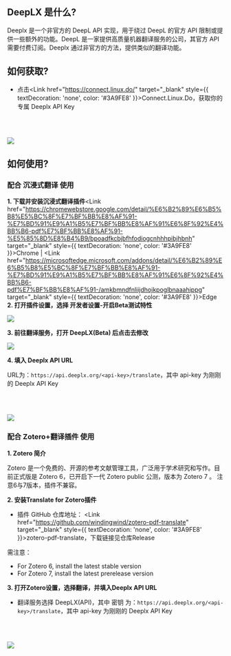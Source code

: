 
## DeepLX 是什么?

Deeplx 是一个非官方的 DeepL API 实现，用于绕过 DeepL 的官方 API 限制或提供一些额外的功能。DeepL 是一家提供高质量机器翻译服务的公司，其官方 API 需要付费订阅。Deeplx 通过非官方的方法，提供类似的翻译功能。

## 如何获取?

- 点击<Link href="https://connect.linux.do/" target="_blank" style={{ textDecoration: 'none', color: '#3A9FE8' }}>Connect.Linux.Do</Link>，获取你的专属 Deeplx API Key

<br></br>

<Image src="/deeplx.png" width={450} height={200} />

## 如何使用?

### 配合 沉浸式翻译 使用

**1. 下载并安装沉浸式翻译插件**<Link href="https://chromewebstore.google.com/detail/%E6%B2%89%E6%B5%B8%E5%BC%8F%E7%BF%BB%E8%AF%91-%E7%BD%91%E9%A1%B5%E7%BF%BB%E8%AF%91%E6%8F%92%E4%BB%B6-pdf%E7%BF%BB%E8%AF%91-%E5%85%8D%E8%B4%B9/bpoadfkcbjbfhfodiogcnhhhpibjhbnh" target="_blank" style={{ textDecoration: 'none', color: '#3A9FE8' }}>Chrome</Link> | <Link href="https://microsoftedge.microsoft.com/addons/detail/%E6%B2%89%E6%B5%B8%E5%BC%8F%E7%BF%BB%E8%AF%91-%E7%BD%91%E9%A1%B5%E7%BF%BB%E8%AF%91%E6%8F%92%E4%BB%B6-pdf%E7%BF%BB%E8%AF%91-/amkbmndfnliijdhojkpoglbnaaahippg" target="_blank" style={{ textDecoration: 'none', color: '#3A9FE8' }}>Edge</Link>
**2. 打开插件设置，选择 开发者设置-开启Beta测试特性**

<Image src="/deeplx_use1.png" width={1000} height={800} />

**3. 前往翻译服务，打开 DeepLX(Beta) 后点击去修改**

<Image src="/deeplx_use2.png" width={1000} height={800} />

**4. 填入 Deeplx API URL**

URL为：`https://api.deeplx.org/<api-key>/translate`，其中 api-key 为刚刚的 Deeplx API Key

<br></br>

<Image src="/deeplx_use3.png" width={1000} height={800} />

### 配合 Zotero+翻译插件 使用

**1. Zotero 简介**

Zotero 是一个免费的、开源的参考文献管理工具，广泛用于学术研究和写作。目前正式版是 Zotero 6，已开启下一代 Zotero public 公测，版本为 Zotero 7 。
注意6与7版本，插件不兼容。

**2. 安装Translate for Zotero插件**

- 插件 GitHub 仓库地址： <Link href="https://github.com/windingwind/zotero-pdf-translate" target="_blank" style={{ textDecoration: 'none', color: '#3A9FE8' }}>zotero-pdf-translate</Link>，下载链接见仓库Release

需注意：

- For Zotero 6, install the latest stable version
- For Zotero 7, install the latest prerelease version

**3. 打开Zotero设置，选择翻译，并填入Deeplx API URL**

- 翻译服务选择 DeepLX(API)，其中 密钥 为：`https://api.deeplx.org/<api-key>/translate`，其中 api-key 为刚刚的 Deeplx API Key

<br></br>

<Image src="/deeplx_use4.png" width={1000} height={800} />